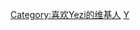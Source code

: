 {{Userbox
  |border-c = #000000
  |border-s = 1
  |id-c     = #FFFFFF
  |id-s     = 12
  |id-fc    = #000000
  |info-c   = #696969
  |info-s   = 8
  |info-fc  = #FFFFFF
  |id       = [[File:15.05.27 원주 위문열차 직찍( 피에스타 재이, 린지, 예지, 혜미, 차오루 ) 03.jpg|31px]]
  |info     = <div class="center">这个用户喜欢[[Yezi|{{color|white|Yezi}}]]<br />“'''I'm a crazy dog crazy dog'''”</div>
  |nocat    = 喜欢Yezi的维基人
}}
<includeonly>[[Category:喜欢Yezi的维基人]]</includeonly>
<noinclude>[[Category:艺人用户框模板|Y]]</noinclude>
